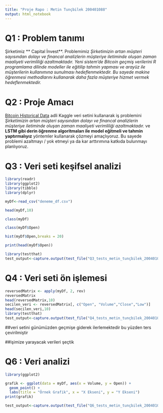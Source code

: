 ```yaml
---
title: "Proje Rapo : Metin Tunçbilek 200401088"
output: html_notebook
---
```


# Q1 : Problem tanımı

Şirketimiz \*\* Capital İnvest\*\*. Problemimiz *Şirketimizin artan müşteri sayısından dolayı ve financal analizlerin müşteriye iletiminde oluşan zaman maaliyeti verimliliği azaltmaktadır. Yeni sistem'de Bitcoin geçmiş verilerini R programlama dilinde modeller ile eğitilip tahmin yapması ve arayüz ile müşterilerin kullanımına sunulması hedeflenmektedir. Bu sayede makine öğrenmesi methodlarını kullanarak daha fazla müşteriye hizmet vermek hedeflenmektedir.*  



# Q2 : Proje Amacı

[Bitcoin Historical Data](https://www.kaggle.com/datasets/armanzhalgasbayev/bitcoin-historical-data-2021-2023) adli Kaggle veri setini kullanarak iş problemini *Şirketimizin artan müşteri sayısından dolayı ve financal analizlerin müşteriye iletiminde oluşan zaman maaliyeti verimliliği azaltmaktadır.* ve **LSTM gibi derin öğrenme algoritmaları ile model eğitmeli ve tahmin yaptırmalıyız** yöntemler kullanarak çözmeyi amaçlıyoruz. Bu sayede problemi azaltmayı / yok etmeyi ya da kar arttırımına katkıda bulunmayı planlıyoruz.


# Q3 : Veri seti keşifsel analizi

```r
library(readr)
library(ggplot2)
library(tibble)
library(dplyr)
```
```r
myDf<-read_csv("deneme_df.csv")

```

```r
head(myDf,10)

```

```r
class(myDf)
```

```r
class(myDf$Open)
```

```r
hist(myDf$Open,breaks = 20)

```

```r

print(head(myDf$Open))

library(testthat)
test_output<-capture.output(test_file("Q3_tests_metin_tunçbilek_200401088.R"))

```


# Q4 : Veri seti ön işlemesi

```r
reversedMatrix <- apply(myDf, 2, rev)
reversedMatrix
head(reversedMatrix,10)
secilen_veri <- reversedMatrix[, c("Open", "Volume","Close","Low")]
head(secilen_veri,10)
library(testthat)
test_output<-capture.output(test_file("Q4_tests_metin_tunçbilek_200401088.R"))
```


##veri setini günümüzden geçmişe giderek ilerlemektedir bu yüzden ters çevirilmiştir

##işimize yarayacak verileri şeçtik


# Q6 : Veri analizi

```r
library(ggplot2)

grafik <- ggplot(data = myDf, aes(x = Volume, y = Open)) +
  geom_point() +
  labs(title = "Örnek Grafik", x = "X Ekseni", y = "Y Ekseni")
print(grafik)

test_output<-capture.output(test_file("Q6_tests_metin_tunçbilek_200401088.R"))
```

